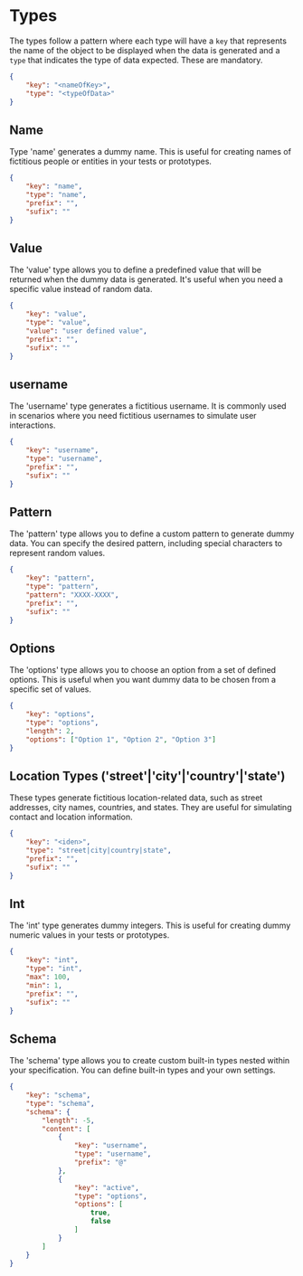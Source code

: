 # Types

The types follow a pattern where each type will have a `key` that represents the name of the object to be displayed when the data is generated and a `type` that indicates the type of data expected. These are mandatory.

```json showLineNumbers copy filename="default body"
{
    "key": "<nameOfKey>",
    "type": "<typeOfData>"
}
```

## Name

Type 'name' generates a dummy name. This is useful for creating names of fictitious people or entities in your tests or prototypes.

```json showLineNumbers copy filename="name type"
{
    "key": "name",
    "type": "name",
    "prefix": "",
    "sufix": ""
}
```

## Value

The 'value' type allows you to define a predefined value that will be returned when the dummy data is generated. It's useful when you need a specific value instead of random data.

```json showLineNumbers copy filename="value type"
{
    "key": "value",
    "type": "value",
    "value": "user defined value",
    "prefix": "",
    "sufix": ""
}
```

## username

The 'username' type generates a fictitious username. It is commonly used in scenarios where you need fictitious usernames to simulate user interactions.

```json showLineNumbers copy filename="username type"
{
    "key": "username",
    "type": "username",
    "prefix": "",
    "sufix": ""
}
```

## Pattern

The 'pattern' type allows you to define a custom pattern to generate dummy data. You can specify the desired pattern, including special characters to represent random values.

```json showLineNumbers copy filename="pattern type"
{
    "key": "pattern",
    "type": "pattern",
    "pattern": "XXXX-XXXX", 
    "prefix": "",
    "sufix": ""
}
```

## Options

The 'options' type allows you to choose an option from a set of defined options. This is useful when you want dummy data to be chosen from a specific set of values.

```json showLineNumbers copy filename="options type"
{
    "key": "options",
    "type": "options",
    "length": 2,
    "options": ["Option 1", "Option 2", "Option 3"]
}
```

## Location Types ('street'|'city'|'country'|'state')

These types generate fictitious location-related data, such as street addresses, city names, countries, and states. They are useful for simulating contact and location information.

```json showLineNumbers copy filename="street|city|country|state type"
{
    "key": "<iden>",
    "type": "street|city|country|state",
    "prefix": "",
    "sufix": ""
}
```

## Int

The 'int' type generates dummy integers. This is useful for creating dummy numeric values in your tests or prototypes.

```json showLineNumbers copy filename="int type"
{
    "key": "int",
    "type": "int",
    "max": 100,
    "min": 1,
    "prefix": "",
    "sufix": ""
}
```

## Schema

The 'schema' type allows you to create custom built-in types nested within your specification. You can define built-in types and your own settings.

```json showLineNumbers copy filename="schema type"
{
    "key": "schema",
    "type": "schema",
    "schema": {
        "length": -5,
        "content": [
            {
                "key": "username",
                "type": "username",
                "prefix": "@"
            },
            {
                "key": "active",
                "type": "options",
                "options": [
                    true,
                    false
                ]
            }
        ]
    }
}
```